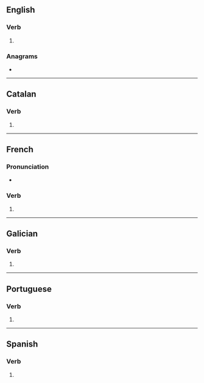{{also|improvisés}}
==English==

===Verb===
{{head|en|verb form}}

# {{en-third-person singular of|improvise}}

===Anagrams===
* {{anagrams|en|a=eiimoprssv|promissive}}

----

==Catalan==

===Verb===
{{head|ca|verb form}}

# {{ca-verb form of|p=2|n=sg|t=pres|m=ind|improvisar}}

----

==French==

===Pronunciation===
* {{fr-IPA|pos=v}}

===Verb===
{{head|fr|verb form}}

# {{inflection of|fr|improviser||2|s|pres|ind//sub}}

----

==Galician==

===Verb===
{{gl-verb-form}}

# {{inflection of|gl|improvisar||2|s|pres|subj}}

----

==Portuguese==

===Verb===
{{head|pt|verb form}}

# {{pt-verb-form-of|improvisar}}

----

==Spanish==

===Verb===
{{head|es|verb form}}

# {{es-verb form of|improvisar}}